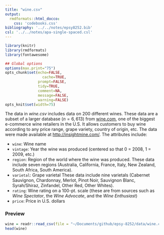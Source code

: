 ```yaml
---
title: "wine.csv"
output: 
  rmdformats::html_docco:
    css: 'codebooks.css'
bibliography: '../../notes/epsy8252.bib'
csl: '../../notes/apa-single-spaced.csl'
---
```



```r
library(knitr)
library(rmdformats)
library(fontawesome)

## Global options
options(max.print="75")
opts_chunk$set(echo=FALSE,
	             cache=TRUE,
               prompt=FALSE,
               tidy=TRUE,
               comment=NA,
               message=FALSE,
               warning=FALSE)
opts_knit$set(width=75)
```


The data in *wine.csv* includes data on 200 different wines. These data are a subset of a larger database ($n = 6,613$) from [wine.com](https://www.wine.com/), one of the biggest e-commerce wine retailers in the U.S. It allows customers to buy wine according to any price range, grape variety, country of origin, etc. The data were made available at [http://insightmine.com/](http://insightmine.com/bring-your-own-data-analyzing-wine-market/). The attributes include:

- `wine`: Wine name
- `vintage`: Year the wine was produced (centered so that 0 = 2008, 1 = 2009, etc.) 
- `region`: Region of the world where the wine was produced. These data include seven regions (Australia, California, France, Italy, New Zealand, South Africa, South America).
- `varietal`: Grape varietal These data include nine varietals (Cabernet Sauvignon, Chardonnay, Merlot, Pinot Noir, Sauvignon Blanc, Syrah/Shiraz, Zinfandel, Other Red, Other Whites).
- `rating`: Wine rating on a 100-pt. scale (these are from sources such as *Wine Spectator*, the *Wine Advocate*, and the *Wine Enthusiast*)
- `price`: Price in U.S. dollars


### Preview

```r
wine = readr::read_csv(file = "~/Documents/github/epsy-8252/data/wine.csv")
head(wine)
```


<!-- ### References -->
